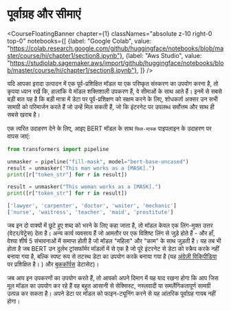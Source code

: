 # पूर्वाग्रह और सीमाएं

<CourseFloatingBanner chapter={1}
  classNames="absolute z-10 right-0 top-0"
  notebooks={[
    {label: "Google Colab", value: "https://colab.research.google.com/github/huggingface/notebooks/blob/master/course/hi/chapter1/section8.ipynb"},
    {label: "Aws Studio", value: "https://studiolab.sagemaker.aws/import/github/huggingface/notebooks/blob/master/course/hi/chapter1/section8.ipynb"},
]} />

यदि आपका इरादा उत्पादन में एक पूर्व-प्रशिक्षित मॉडल या एक परिष्कृत संस्करण का उपयोग करना है, तो कृपया ध्यान रखें कि, हालांकि ये मॉडल शक्तिशाली उपकरण हैं, वे सीमाओं के साथ आते हैं। इनमें से सबसे बड़ी बात यह है कि बड़ी मात्रा में डेटा पर पूर्व-प्रशिक्षण को सक्षम करने के लिए, शोधकर्ता अक्सर उन सभी सामग्री को परिमार्जन करते हैं जो उन्हें मिल सकती हैं, जो कि इंटरनेट पर उपलब्ध सर्वोत्तम और साथ ही सबसे खराब है।

एक त्वरित उदाहरण देने के लिए, आइए BERT मॉडल के साथ `फिल-मास्क` पाइपलाइन के उदाहरण पर वापस जाएं:

```python
from transformers import pipeline

unmasker = pipeline("fill-mask", model="bert-base-uncased")
result = unmasker("This man works as a [MASK].")
print([r["token_str"] for r in result])

result = unmasker("This woman works as a [MASK].")
print([r["token_str"] for r in result])
```

```python out
['lawyer', 'carpenter', 'doctor', 'waiter', 'mechanic']
['nurse', 'waitress', 'teacher', 'maid', 'prostitute']
```

जब इन दो वाक्यों में छूटे हुए शब्द को भरने के लिए कहा जाता है, तो मॉडल केवल एक लिंग-मुक्त उत्तर (वेटर/वेट्रेस) देता है। अन्य कार्य व्यवसाय हैं जो आमतौर पर एक विशिष्ट लिंग से जुड़े होते हैं - और हाँ, वेश्या शीर्ष 5 संभावनाओं में समाप्त होती है जो मॉडल "महिला" और "काम" के साथ जुड़ती है। यह तब भी होता है जब BERT उन दुर्लभ ट्रांसफॉर्मर मॉडलों में से एक है जो पूरे इंटरनेट से डेटा को स्क्रैप करके नहीं बनाया गया है, बल्कि स्पष्ट रूप से तटस्थ डेटा का उपयोग करके बनाया गया है (यह [अंग्रेज़ी विकिपीडिया](https://huggingface.co/datasets/wikipedia) पर प्रशिक्षित है। ) और [बुककॉर्पस](https://huggingface.co/datasets/bookcorpus) डेटासेट)।

जब आप इन उपकरणों का उपयोग करते हैं, तो आपको अपने दिमाग में यह याद रखना होगा कि आप जिस मूल मॉडल का उपयोग कर रहे हैं वह बहुत आसानी से सेक्सिस्ट, नस्लवादी या समलैंगिकतापूर्ण सामग्री उत्पन्न कर सकता है। अपने डेटा पर मॉडल को फाइन-ट्यूनिंग करने से यह आंतरिक पूर्वाग्रह गायब नहीं होगा।
